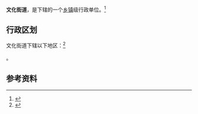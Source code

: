 {{中国乡级行政区|37/06/12/002/000}}

'''文化街道'''，是{{PRC admin/fullname|37/06/12/002/000|3}}下辖的一个[[乡镇|乡镇]]级行政单位。<ref>{{PRC admin/ref sgc|{{PRC admin/parent|37/06/12/002/000}}}}</ref>

== 行政区划 ==

文化街道下辖以下地区：<ref>{{PRC admin/ref sgc|37/06/12/002/000}}</ref>

{{PRC admin/children|37/06/12/002/000}}。

== 参考资料 ==

{{reflist}}

{{行政区划小作品}}
{{PRC admin/navcat|37/06/12/002/000}}